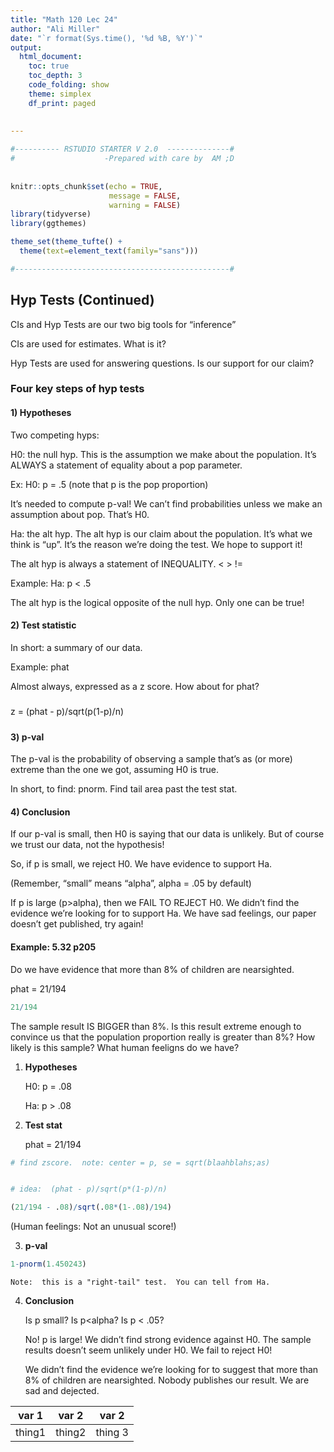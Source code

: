 ```yaml
---
title: "Math 120 Lec 24"
author: "Ali Miller"
date: "`r format(Sys.time(), '%d %B, %Y')`"
output: 
  html_document:
    toc: true
    toc_depth: 3
    code_folding: show
    theme: simplex
    df_print: paged
  
  
---
```


```r

#---------- RSTUDIO STARTER V 2.0  --------------#
#                    -Prepared with care by  AM ;D
                
                                                                          
knitr::opts_chunk$set(echo = TRUE, 
                      message = FALSE, 
                      warning = FALSE)      
library(tidyverse)                
library(ggthemes)                    

theme_set(theme_tufte() +                                     
  theme(text=element_text(family="sans")))  

#------------------------------------------------#
```





## Hyp Tests (Continued)


CIs and Hyp Tests are our two big tools for "inference"

CIs are used for estimates.  What is it?

Hyp Tests are used for answering questions.  Is our support for our claim?


### Four key steps of hyp tests

#### 1) Hypotheses

Two competing hyps:

H0:  the null hyp.  This is the assumption we make about the population.  It's ALWAYS a statement of equality about a pop parameter.

Ex:  H0:  p = .5  (note that p is the pop proportion)

It's needed to compute p-val!  We can't find probabilities unless we make an assumption about pop.  That's H0.

Ha: the alt hyp.  The alt hyp is our claim about the population.  It's what we think is "up".  It's the reason we're doing the test.  We hope to support it!  

The alt hyp is always a statement of INEQUALITY.  <  >  !=

Example:  Ha:  p < .5

The alt hyp is the logical opposite of the null hyp.  Only one can be true!

#### 2) Test statistic

In short: a summary of our data.  

Example:  phat

Almost always, expressed as a z score.  How about for phat?

#####

z = (phat - p)/sqrt(p(1-p)/n)

#####

#### 3) p-val

The p-val is the probability of observing a sample that's as (or more) extreme than the one we got, assuming H0 is true.

In short, to find:  pnorm.  Find tail area past the test stat.

#### 4) Conclusion

If our p-val is small, then H0 is saying that our data is unlikely.  But of course we trust our data, not the hypothesis!

So, if p is small, we reject H0.  We have evidence to support Ha.

(Remember, "small" means "alpha", alpha = .05 by default)

If p is large (p>alpha), then we FAIL TO REJECT H0.  We didn't find the evidence we're looking for to support Ha.  We have sad feelings, our paper doesn't get published, try again!


#### Example: 5.32 p205

Do we have evidence that more than 8% of children are nearsighted.

phat = 21/194

```r
21/194
```

The sample result IS BIGGER than 8%.  Is this result extreme enough to convince us that the population proportion really is greater than 8%?  How likely is this sample? What human feeligns do we have?

1) **Hypotheses**

    H0:  p = .08
    
    Ha:  p > .08

2) **Test stat**

    phat = 21/194

```r
# find zscore.  note: center = p, se = sqrt(blaahblahs;as)


# idea:  (phat - p)/sqrt(p*(1-p)/n)

(21/194 - .08)/sqrt(.08*(1-.08)/194)


```

  (Human feelings:  Not an unusual score!)

3) **p-val**

```r
1-pnorm(1.450243)
```

    Note:  this is a "right-tail" test.  You can tell from Ha.

4) **Conclusion**

    Is p small?  Is p<alpha?  Is p < .05?

    No!  p is large!  We didn't find strong evidence against H0.  The sample results doesn't seem unlikely under H0.  We fail to reject H0!

    We didn't find the evidence we're looking for to suggest that more than 8% of children are nearsighted.  Nobody publishes our result.  We are sad and dejected.  
    
    
    
    
    
    
    
| var 1 |  var 2 | var 2 |
|-----  |  ----- | ---   |
| thing1 | thing2 | thing 3|
